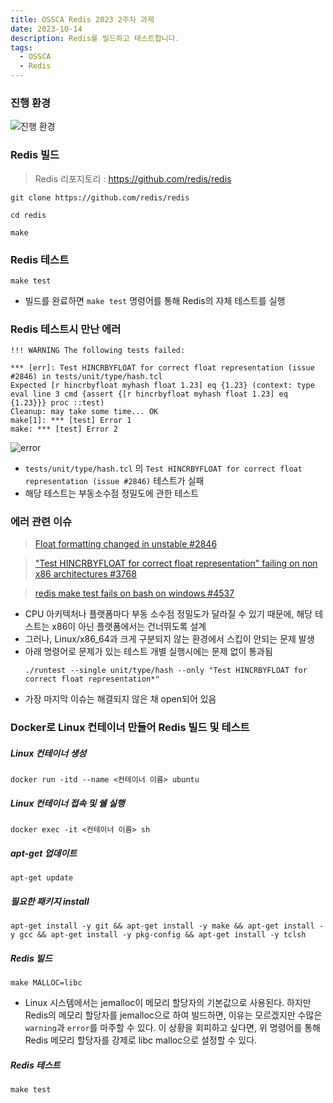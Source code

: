 ```yaml
---
title: OSSCA Redis 2023 2주차 과제
date: 2023-10-14
description: Redis를 빌드하고 테스트합니다.
tags:
  - OSSCA
  - Redis
---
```


### 진행 환경
![진행 환경](./my-mac.png)

### Redis 빌드
> Redis 리포지토리 : https://github.com/redis/redis

```
git clone https://github.com/redis/redis
```
```
cd redis
```
```
make
```

### Redis 테스트
```
make test
```
- 빌드를 완료하면 `make test` 명령어를 통해 Redis의 자체 테스트를 실행

### Redis 테스트시 만난 에러
```
!!! WARNING The following tests failed:

*** [err]: Test HINCRBYFLOAT for correct float representation (issue #2846) in tests/unit/type/hash.tcl
Expected [r hincrbyfloat myhash float 1.23] eq {1.23} (context: type eval line 3 cmd {assert {[r hincrbyfloat myhash float 1.23] eq {1.23}}} proc ::test)
Cleanup: may take some time... OK
make[1]: *** [test] Error 1
make: *** [test] Error 2
```
![error](./error.png)
- `tests/unit/type/hash.tcl` 의 `Test HINCRBYFLOAT for correct float representation (issue #2846)` 테스트가 실패
- 해당 테스트는 부동소수점 정밀도에 관한 테스트

### 에러 관련 이슈
> [Float formatting changed in unstable #2846](https://github.com/redis/redis/issues/2846)

> ["Test HINCRBYFLOAT for correct float representation" failing on non x86 architectures #3768](https://github.com/redis/redis/issues/3768)

> [redis make test fails on bash on windows #4537](https://github.com/redis/redis/issues/4537)

- CPU 아키텍처나 플랫폼마다 부동 소수점 정밀도가 달라질 수 있기 때문에, 해당 테스트는 x86이 아닌 플랫폼에서는 건너뛰도록 설계
- 그러나, Linux/x86_64과 크게 구분되지 않는 환경에서 스킵이 안되는 문제 발생
- 아래 명령어로 문제가 있는 테스트 개별 실행시에는 문제 없이 통과됨
  ```
  ./runtest --single unit/type/hash --only "Test HINCRBYFLOAT for correct float representation*"
  ```
- 가장 마지막 이슈는 해결되지 않은 채 open되어 있음


### Docker로 Linux 컨테이너 만들어 Redis 빌드 및 테스트

##### Linux 컨테이너 생성
```
docker run -itd --name <컨테이너 이름> ubuntu
```

##### Linux 컨테이너 접속 및 쉘 실행
```
docker exec -it <컨테이너 이름> sh
```

##### apt-get 업데이트
```
apt-get update
```

##### 필요한 패키지 install
```
apt-get install -y git && apt-get install -y make && apt-get install -y gcc && apt-get install -y pkg-config && apt-get install -y tclsh
```

##### Redis 빌드
```
make MALLOC=libc
```
- Linux 시스템에서는 jemalloc이 메모리 할당자의 기본값으로 사용된다. 하지만 Redis의 메모리 할당자를 jemalloc으로 하여 빌드하면, 이유는 모르겠지만 수많은 `warning`과 `error`를 마주할 수 있다. 이 상황을 회피하고 싶다면, 위 명령어를 통해 Redis 메모리 할당자를 강제로 libc malloc으로 설정할 수 있다.

##### Redis 테스트
```
make test
```